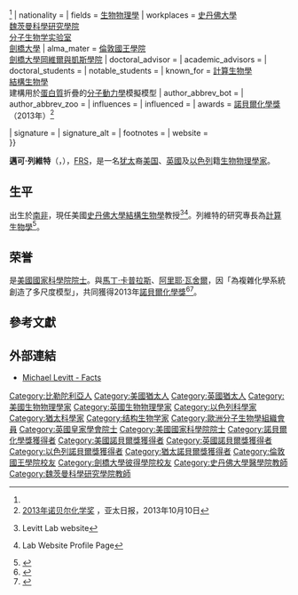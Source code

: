 {{NoteTA||G1=教育與研究|1=zh:列維特;zh-cn:莱维特|2=zh:邁可;zh-cn:迈克尔}}{{expand|time=2013-10-09T10:34:17+00:00}}
{{Infobox scientist
| name              = 邁可·列維特{{Nobel icon|prize=2013年諾貝爾化學獎|link=諾貝爾化學獎}}<br><small>{{lang|en|Michael Levitt}}</small>
| image             = Michael Levitt.jpg
| image_size        = 200px
| alt               = 
| caption           = 2013年
| birth_date        = {{Birth date and age|1947|05|09|y}}
| birth_place       = {{ZAF-1928}}[[德蘭士瓦省|德蘭士瓦省]][[比勒陀利亞|比勒陀利亞]]
| death_date        = <!-- {{Death date and age|YYYY|MM|DD|YYYY|MM|DD}} (death date then birth date) -->
| death_place       = 
| residence         = {{USA}}<br/>{{ISR}}
| citizenship       = {{USA}}<ref name="nobel_prize_chemistry">{{cite news |last=Siegel-Itzkovich |first=Judy |date=9 October 2013 |title=Two American Israelis and US jew share Nobel Prize in Chemistry |url=http://www.jpost.com/Jewish-World/Jewish-Features/Israeli-scientists-awarded-Nobel-Prize-in-Chemistry-328246 |work=[[The_Jerusalem_Post|The Jerusalem Post]] |accessdate=12 November 2017 |archive-date=2017-11-13 |archive-url=https://web.archive.org/web/20171113121417/http://www.jpost.com/Jewish-World/Jewish-Features/Israeli-scientists-awarded-Nobel-Prize-in-Chemistry-328246 |dead-url=no }}</ref><br/>{{UK}}<ref name="nobel_prize_chemistry"/><br/>{{ISR}}<ref name="nobel_prize_chemistry"/><ref>{{Cite web |url=http://www.timesofisrael.com/israeli-prof-arieh-warshel-shares-2013-nobel-prize-in-chemistry/ |title=3 Jewish professors -- two of them Israeli -- share 2013 Nobel Prize in chemistry {{!}} The Times of Israel |access-date=2013-10-09 |archive-date=2017-11-13 |archive-url=https://web.archive.org/web/20171113060914/https://www.timesofisrael.com/israeli-prof-arieh-warshel-shares-2013-nobel-prize-in-chemistry/ |dead-url=no }}</ref><br/>{{ZAF}}<ref name="nobel_prize_chemistry"/>
| nationality       = 
| fields            = [[生物物理學|生物物理學]]
| workplaces        = [[史丹佛大學|史丹佛大學]]<br/>[[魏茨曼科學研究學院|魏茨曼科學研究學院]]<br/>[[分子生物学实验室|分子生物学实验室]]<br/>[[劍橋大學|劍橋大學]]
| alma_mater        = [[倫敦國王學院|倫敦國王學院]]<br/>[[劍橋大學岡維爾與凱斯學院|劍橋大學岡維爾與凱斯學院]]
| doctoral_advisor  = 
| academic_advisors = 
| doctoral_students = 
| notable_students  = 
| known_for         = [[計算生物學|計算生物學]]<br/>[[結構生物學|結構生物學]]<br/>建構用於[[蛋白質|蛋白質]]折疊的[[分子動力學|分子動力學]]模擬模型
| author_abbrev_bot = 
| author_abbrev_zoo = 
| influences        = 
| influenced        = 
| awards            = [[諾貝爾化學獎|諾貝爾化學獎]]（2013年）<ref>[http://www.apdnews.com/news/36474.html 2013年诺贝尔化学奖] {{webarchive|url=https://web.archive.org/web/20131016071023/http://www.apdnews.com/news/36474.html |date=2013-10-16 }}，亚太日报，2013年10月10日</ref>

| signature         = 
| signature_alt     = 
| footnotes         = 
| website           = {{URL|http://csb.stanford.edu/levitt}}<br>{{URL|http://med.stanford.edu/profiles/Michael_Levitt}}
}}

'''邁可·列維特'''（{{lang-en|'''Michael Levitt'''}}，{{bd|1947年|5月9日|||catIdx=Levitt, Micheal}}），[[皇家学会#院士|FRS]]，是一名[[犹太|犹太]]裔[[美国|美国]]、[[英國|英國]]及[[以色列|以色列]]籍[[生物物理學|生物物理學家]]。

==生平==
出生於[[南非|南非]]，現任美國[[史丹佛大學|史丹佛大學]][[結構生物學|結構生物學]]教授<ref>{{cite web |url=http://csb.stanford.edu/ |title=存档副本 |accessdate=2017-03-22  |deadurl=yes |archiveurl=https://web.archive.org/web/20160325231210/http://csb.stanford.edu/ |archivedate=2016-03-25 }} Levitt Lab website</ref><ref>{{cite web |url=http://csb.stanford.edu/levitt/ |title=存档副本 |accessdate=2010-07-15  |deadurl=yes |archiveurl=https://web.archive.org/web/20100715200937/http://csb.stanford.edu/levitt/ |archivedate=2010-07-15 }} Lab Website Profile Page</ref>。列維特的研究專長為[[計算生物學|計算生物學]]<ref>{{cite journal|url=http://www.nature.com/doifinder/10.1038/87545|pages=392–393|journal=Nature Structural Biology|volume=8|issue=5|title=The birth of computational structural biology|date=2001-05-01|language=En|accessdate=2018-04-02|doi=10.1038/87545|author=Michael Levitt|archive-date=2016-03-12|archive-url=https://web.archive.org/web/20160312105948/http://www.nature.com/doifinder/10.1038/87545|dead-url=no}}</ref>。

==荣誉==
是[[美國國家科學院|美國國家科學院]][[院士|院士]]。與[[馬丁·卡普拉斯|馬丁·卡普拉斯]]、[[阿里耶·瓦舍爾|阿里耶·瓦舍爾]]，因「為複雜化學系統創造了多尺度模型」，共同獲得2013年[[諾貝爾化學獎|諾貝爾化學獎]]<ref>{{cite press release
 | title = The Nobel Prize in Chemistry 2013
 | publisher = Royal Swedish Academy of Sciences
 | date = October 9, 2013
 | language = en
 | url = http://www.nobelprize.org/nobel_prizes/chemistry/laureates/2013/press.pdf
 | accessdate = October 9, 2013
 | archive-date = 2014-10-08
 | archive-url = https://web.archive.org/web/20141008031115/http://www.nobelprize.org/nobel_prizes/chemistry/laureates/2013/press.pdf
 | dead-url = no
 }}</ref><ref>{{Cite web |url=http://www.ch.ntu.edu.tw/nobel/2013.html |title=存档副本 |access-date=2016-05-02 |archive-date=2016-07-01 |archive-url=https://web.archive.org/web/20160701111200/http://www.ch.ntu.edu.tw/nobel/2013.html |dead-url=no }}</ref>。

== 參考文獻 ==
{{Reflist}}

== 外部連結 ==
* {{en icon}}[http://www.nobelprize.org/nobel_prizes/chemistry/laureates/2013/levitt-facts.html Michael Levitt - Facts] {{Wayback|url=http://www.nobelprize.org/nobel_prizes/chemistry/laureates/2013/levitt-facts.html |date=20180809231139 }}

{{2013年诺贝尔奖获得者}}
{{诺贝尔化学奖获得者 (2001年－2025年)}}

{{Authority control}}

{{DEFAULTSORT:Levitt, Micheal}}
[[Category:比勒陀利亞人|Category:比勒陀利亞人]]
[[Category:美國猶太人|Category:美國猶太人]]
[[Category:英國猶太人|Category:英國猶太人]]
[[Category:美國生物物理學家|Category:美國生物物理學家]]
[[Category:英國生物物理學家|Category:英國生物物理學家]]
[[Category:以色列科學家|Category:以色列科學家]]
[[Category:猶太科學家|Category:猶太科學家]]
[[Category:结构生物学家|Category:结构生物学家]]
[[Category:歐洲分子生物學組織會員|Category:歐洲分子生物學組織會員]]
[[Category:英國皇家學會院士|Category:英國皇家學會院士]]
[[Category:美國國家科學院院士|Category:美國國家科學院院士]]
[[Category:諾貝爾化學獎獲得者|Category:諾貝爾化學獎獲得者]]
[[Category:美國諾貝爾獎獲得者|Category:美國諾貝爾獎獲得者]]
[[Category:英國諾貝爾獎獲得者|Category:英國諾貝爾獎獲得者]]
[[Category:以色列諾貝爾獎獲得者|Category:以色列諾貝爾獎獲得者]]
[[Category:猶太諾貝爾獎獲得者|Category:猶太諾貝爾獎獲得者]]
[[Category:倫敦國王學院校友|Category:倫敦國王學院校友]]
[[Category:劍橋大學彼得學院校友|Category:劍橋大學彼得學院校友]]
[[Category:史丹佛大學醫學院教師|Category:史丹佛大學醫學院教師]]
[[Category:魏茨曼科學研究學院教師|Category:魏茨曼科學研究學院教師]]
